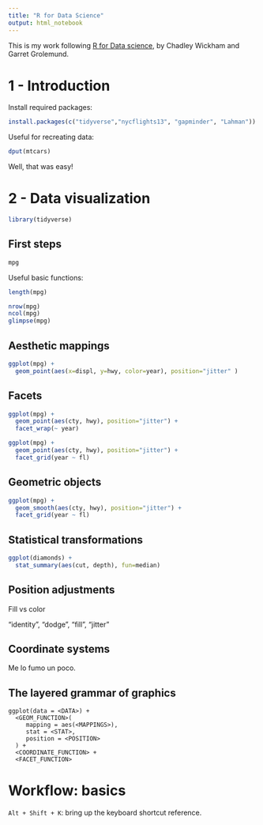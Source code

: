 ```yaml
---
title: "R for Data Science"
output: html_notebook
---
```


This is my work following [R for Data science](https://r4ds.had.co.nz/), by Chadley Wickham and Garret Grolemund.

# 1 - Introduction

Install required packages:

```r
install.packages(c("tidyverse","nycflights13", "gapminder", "Lahman"))
```

Useful for recreating data:

```r
dput(mtcars)
```

Well, that was easy!

# 2 - Data visualization

```r
library(tidyverse)
```

## First steps

```r
mpg
```

Useful basic functions:

```r
length(mpg)

nrow(mpg)
ncol(mpg)
glimpse(mpg)
```

## Aesthetic mappings

```r
ggplot(mpg) + 
  geom_point(aes(x=displ, y=hwy, color=year), position="jitter" )
```

## Facets

```r
ggplot(mpg) + 
  geom_point(aes(cty, hwy), position="jitter") +
  facet_wrap(~ year)
```

```r
ggplot(mpg) + 
  geom_point(aes(cty, hwy), position="jitter") +
  facet_grid(year ~ fl)
```

## Geometric objects


```r
ggplot(mpg) + 
  geom_smooth(aes(cty, hwy), position="jitter") +
  facet_grid(year ~ fl)
```


## Statistical transformations



```r
ggplot(diamonds) + 
  stat_summary(aes(cut, depth), fun=median)
```


## Position adjustments

Fill vs color

"identity", "dodge", "fill", "jitter"


## Coordinate systems

Me lo fumo un poco.

## The layered grammar of graphics

```
ggplot(data = <DATA>) + 
  <GEOM_FUNCTION>(
     mapping = aes(<MAPPINGS>),
     stat = <STAT>, 
     position = <POSITION>
  ) +
  <COORDINATE_FUNCTION> +
  <FACET_FUNCTION>
```

# Workflow: basics

`Alt + Shift + K`: bring up the keyboard shortcut reference.


